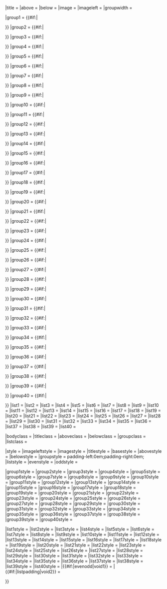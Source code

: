 {{Navbox
|name = {{{name|}}}
|state = {{{state|}}}
|navbar = {{{navbar|}}}
|border = {{#if:{{{border|}}}|{{{border}}}|child}}

|title = {{{title|}}}
|above = {{{above|}}}
|below = {{{below|}}}
|image = {{{image|}}}
|imageleft = {{{imageleft|}}}
|groupwidth = {{{groupwidth|}}}

|group1 = {{#if:{{{group1|}}}|<div style="padding:{{{grouppadding|0em 0.75em;}}}">{{{group1}}}</div>}}
|group2 = {{#if:{{{group2|}}}|<div style="padding:{{{grouppadding|0em 0.75em;}}}">{{{group2}}}</div>}}
|group3 = {{#if:{{{group3|}}}|<div style="padding:{{{grouppadding|0em 0.75em;}}}">{{{group3}}}</div>}}
|group4 = {{#if:{{{group4|}}}|<div style="padding:{{{grouppadding|0em 0.75em;}}}">{{{group4}}}</div>}}
|group5 = {{#if:{{{group5|}}}|<div style="padding:{{{grouppadding|0em 0.75em;}}}">{{{group5}}}</div>}}
|group6 = {{#if:{{{group6|}}}|<div style="padding:{{{grouppadding|0em 0.75em;}}}">{{{group6}}}</div>}}
|group7 = {{#if:{{{group7|}}}|<div style="padding:{{{grouppadding|0em 0.75em;}}}">{{{group7}}}</div>}}
|group8 = {{#if:{{{group8|}}}|<div style="padding:{{{grouppadding|0em 0.75em;}}}">{{{group8}}}</div>}}
|group9 = {{#if:{{{group9|}}}|<div style="padding:{{{grouppadding|0em 0.75em;}}}">{{{group9}}}</div>}}
|group10 = {{#if:{{{group10|}}}|<div style="padding:{{{grouppadding|0em 0.75em;}}}">{{{group10}}}</div>}}
|group11 = {{#if:{{{group11|}}}|<div style="padding:{{{grouppadding|0em 0.75em;}}}">{{{group11}}}</div>}}
|group12 = {{#if:{{{group12|}}}|<div style="padding:{{{grouppadding|0em 0.75em;}}}">{{{group12}}}</div>}}
|group13 = {{#if:{{{group13|}}}|<div style="padding:{{{grouppadding|0em 0.75em;}}}">{{{group13}}}</div>}}
|group14 = {{#if:{{{group14|}}}|<div style="padding:{{{grouppadding|0em 0.75em;}}}">{{{group14}}}</div>}}
|group15 = {{#if:{{{group15|}}}|<div style="padding:{{{grouppadding|0em 0.75em;}}}">{{{group15}}}</div>}}
|group16 = {{#if:{{{group16|}}}|<div style="padding:{{{grouppadding|0em 0.75em;}}}">{{{group16}}}</div>}}
|group17 = {{#if:{{{group17|}}}|<div style="padding:{{{grouppadding|0em 0.75em;}}}">{{{group17}}}</div>}}
|group18 = {{#if:{{{group18|}}}|<div style="padding:{{{grouppadding|0em 0.75em;}}}">{{{group18}}}</div>}}
|group19 = {{#if:{{{group19|}}}|<div style="padding:{{{grouppadding|0em 0.75em;}}}">{{{group19}}}</div>}}
|group20 = {{#if:{{{group20|}}}|<div style="padding:{{{grouppadding|0em 0.75em;}}}">{{{group20}}}</div>}}
|group21 = {{#if:{{{group21|}}}|<div style="padding:{{{grouppadding|0em 0.75em;}}}">{{{group21}}}</div>}}
|group22 = {{#if:{{{group22|}}}|<div style="padding:{{{grouppadding|0em 0.75em;}}}">{{{group22}}}</div>}}
|group23 = {{#if:{{{group23|}}}|<div style="padding:{{{grouppadding|0em 0.75em;}}}">{{{group23}}}</div>}}
|group24 = {{#if:{{{group24|}}}|<div style="padding:{{{grouppadding|0em 0.75em;}}}">{{{group24}}}</div>}}
|group25 = {{#if:{{{group25|}}}|<div style="padding:{{{grouppadding|0em 0.75em;}}}">{{{group25}}}</div>}}
|group26 = {{#if:{{{group26|}}}|<div style="padding:{{{grouppadding|0em 0.75em;}}}">{{{group26}}}</div>}}
|group27 = {{#if:{{{group27|}}}|<div style="padding:{{{grouppadding|0em 0.75em;}}}">{{{group27}}}</div>}}
|group28 = {{#if:{{{group28|}}}|<div style="padding:{{{grouppadding|0em 0.75em;}}}">{{{group28}}}</div>}}
|group29 = {{#if:{{{group29|}}}|<div style="padding:{{{grouppadding|0em 0.75em;}}}">{{{group29}}}</div>}}
|group30 = {{#if:{{{group30|}}}|<div style="padding:{{{grouppadding|0em 0.75em;}}}">{{{group30}}}</div>}}
|group31 = {{#if:{{{group31|}}}|<div style="padding:{{{grouppadding|0em 0.75em;}}}">{{{group31}}}</div>}}
|group32 = {{#if:{{{group32|}}}|<div style="padding:{{{grouppadding|0em 0.75em;}}}">{{{group32}}}</div>}}
|group33 = {{#if:{{{group33|}}}|<div style="padding:{{{grouppadding|0em 0.75em;}}}">{{{group33}}}</div>}}
|group34 = {{#if:{{{group34|}}}|<div style="padding:{{{grouppadding|0em 0.75em;}}}">{{{group34}}}</div>}}
|group35 = {{#if:{{{group35|}}}|<div style="padding:{{{grouppadding|0em 0.75em;}}}">{{{group35}}}</div>}}
|group36 = {{#if:{{{group36|}}}|<div style="padding:{{{grouppadding|0em 0.75em;}}}">{{{group36}}}</div>}}
|group37 = {{#if:{{{group37|}}}|<div style="padding:{{{grouppadding|0em 0.75em;}}}">{{{group37}}}</div>}}
|group38 = {{#if:{{{group38|}}}|<div style="padding:{{{grouppadding|0em 0.75em;}}}">{{{group38}}}</div>}}
|group39 = {{#if:{{{group39|}}}|<div style="padding:{{{grouppadding|0em 0.75em;}}}">{{{group39}}}</div>}}
|group40 = {{#if:{{{group40|}}}|<div style="padding:{{{grouppadding|0em 0.75em;}}}">{{{group40}}}</div>}}
|list1 = {{{list1|}}}
|list2 = {{{list2|}}}
|list3 = {{{list3|}}}
|list4 = {{{list4|}}}
|list5 = {{{list5|}}}
|list6 = {{{list6|}}}
|list7 = {{{list7|}}}
|list8 = {{{list8|}}}
|list9 = {{{list9|}}}
|list10 = {{{list10|}}}
|list11 = {{{list11|}}}
|list12 = {{{list12|}}}
|list13 = {{{list13|}}}
|list14 = {{{list14|}}}
|list15 = {{{list15|}}}
|list16 = {{{list16|}}}
|list17 = {{{list17|}}}
|list18 = {{{list18|}}}
|list19 = {{{list19|}}}
|list20 = {{{list20|}}}
|list21 = {{{list21|}}}
|list22 = {{{list22|}}}
|list23 = {{{list23|}}}
|list24 = {{{list24|}}}
|list25 = {{{list25|}}}
|list26 = {{{list26|}}}
|list27 = {{{list27|}}}
|list28 = {{{list28|}}}
|list29 = {{{list29|}}}
|list30 = {{{list30|}}}
|list31 = {{{list31|}}}
|list32 = {{{list32|}}}
|list33 = {{{list33|}}}
|list34 = {{{list34|}}}
|list35 = {{{list35|}}}
|list36 = {{{list36|}}}
|list37 = {{{list37|}}}
|list38 = {{{list38|}}}
|list39 = {{{list39|}}}
|list40 = {{{list40|}}}

|bodyclass = {{{bodyclass|}}}
|titleclass = {{{titleclass|}}}
|aboveclass = {{{aboveclass|}}}
|belowclass = {{{belowclass|}}}
|groupclass = {{{groupclass|}}}
|listclass = {{{listclass|}}}

|style = {{{style|}}}{{{bodystyle|}}}
|imageleftstyle = {{{imageleftstyle|}}}
|imagestyle = {{{imagestyle|}}}
|titlestyle = {{{titlestyle|}}}
|basestyle = {{{basestyle|}}}
|abovestyle = {{{abovestyle|}}}
|belowstyle = {{{belowstyle|}}}
|groupstyle = padding-left:0em;padding-right:0em;{{{groupstyle|}}}
|liststyle = {{{liststyle|}}}
|evenstyle = {{{evenstyle|}}}
|oddstyle = {{{oddstyle|}}}

|group1style = {{{group1style|}}}
|group2style = {{{group2style|}}}
|group3style = {{{group3style|}}}
|group4style = {{{group4style|}}}
|group5style = {{{group5style|}}}
|group6style = {{{group6style|}}}
|group7style = {{{group7style|}}}
|group8style = {{{group8style|}}}
|group9style = {{{group9style|}}}
|group10style = {{{group10style|}}}
|group11style = {{{group11style|}}}
|group12style = {{{group12style|}}}
|group13style = {{{group13style|}}}
|group14style = {{{group14style|}}}
|group15style = {{{group15style|}}}
|group16style = {{{group16style|}}}
|group17style = {{{group17style|}}}
|group18style = {{{group18style|}}}
|group19style = {{{group19style|}}}
|group20style = {{{group20style|}}}
|group21style = {{{group21style|}}}
|group22style = {{{group22style|}}}
|group23style = {{{group23style|}}}
|group24style = {{{group24style|}}}
|group25style = {{{group25style|}}}
|group26style = {{{group26style|}}}
|group27style = {{{group27style|}}}
|group28style = {{{group28style|}}}
|group29style = {{{group29style|}}}
|group30style = {{{group30style|}}}
|group31style = {{{group31style|}}}
|group32style = {{{group32style|}}}
|group33style = {{{group33style|}}}
|group34style = {{{group34style|}}}
|group35style = {{{group35style|}}}
|group36style = {{{group36style|}}}
|group37style = {{{group37style|}}}
|group38style = {{{group38style|}}}
|group39style = {{{group39style|}}}
|group40style = {{{group40style|}}}

|list1style = {{{list1style|}}}
|list2style = {{{list2style|}}}
|list3style = {{{list3style|}}}
|list4style = {{{list4style|}}}
|list5style = {{{list5style|}}}
|list6style = {{{list6style|}}}
|list7style = {{{list7style|}}}
|list8style = {{{list8style|}}}
|list9style = {{{list9style|}}}
|list10style = {{{list10style|}}}
|list11style = {{{list11style|}}}
|list12style = {{{list12style|}}}
|list13style = {{{list13style|}}}
|list14style = {{{list14style|}}}
|list15style = {{{list15style|}}}
|list16style = {{{list16style|}}}
|list17style = {{{list17style|}}}
|list18style = {{{list18style|}}}
|list19style = {{{list19style|}}}
|list20style = {{{list20style|}}}
|list21style = {{{list21style|}}}
|list22style = {{{list22style|}}}
|list23style = {{{list23style|}}}
|list24style = {{{list24style|}}}
|list25style = {{{list25style|}}}
|list26style = {{{list26style|}}}
|list27style = {{{list27style|}}}
|list28style = {{{list28style|}}}
|list29style = {{{list29style|}}}
|list30style = {{{list30style|}}}
|list31style = {{{list31style|}}}
|list32style = {{{list32style|}}}
|list33style = {{{list33style|}}}
|list34style = {{{list34style|}}}
|list35style = {{{list35style|}}}
|list36style = {{{list36style|}}}
|list37style = {{{list37style|}}}
|list38style = {{{list38style|}}}
|list39style = {{{list39style|}}}
|list40style = {{{list40style|}}}
|{{#if:{{{evenodd|}}}|evenodd|void1}} = {{{evenodd|}}}
|{{#if:{{{listpadding|}}}|listpadding|void2}} = {{{listpadding|}}}

}}<noinclude>
{{documentation}}
<!-- 请将分类与跨语言链接增加在/doc子页面 / 請將分類與跨語言連結增加在/doc子頁面 -->
</noinclude>
